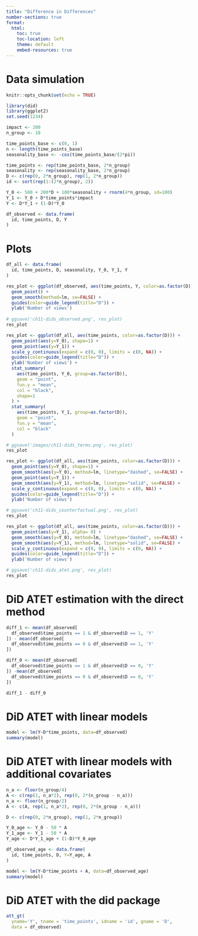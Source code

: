 ```yaml
---
title: "Difference in Differences"
number-sections: true
format:
  html:
    toc: true
    toc-location: left
    theme: default
    embed-resources: true
---
```


# Data simulation


```r
knitr::opts_chunk$set(echo = TRUE)
```

```r
library(did)
library(ggplot2)
set.seed(1234)

impact <- 200
n_group <- 10

time_points_base <- c(0, 1)
n <- length(time_points_base)
seasonality_base <- -cos(time_points_base/(2*pi))

time_points <- rep(time_points_base, 2*n_group)
seasonality <- rep(seasonality_base, 2*n_group)
D <- c(rep(0, 2*n_group), rep(1, 2*n_group))
id <- sort(rep(1:(2*n_group), 2))

Y_0 <- 500 + 200*D + 100*seasonality + rnorm(4*n_group, sd=100)
Y_1 <- Y_0 + D*time_points*impact
Y <- D*Y_1 + (1-D)*Y_0

df_observed <- data.frame(
  id, time_points, D, Y
)
```

# Plots

```r
df_all <- data.frame(
  id, time_points, D, seasonality, Y_0, Y_1, Y
)

res_plot <- ggplot(df_observed, aes(time_points, Y, color=as.factor(D))) +
  geom_point() +
  geom_smooth(method=lm, se=FALSE) +
  guides(color=guide_legend(title="D")) +
  ylab('Number of views') 
  
# ggsave('ch11-dids_observed.png', res_plot)
res_plot
```


```r
res_plot <- ggplot(df_all, aes(time_points, color=as.factor(D))) +
  geom_point(aes(y=Y_0), shape=1) +
  geom_point(aes(y=Y_1)) +
  scale_y_continuous(expand = c(0, 0), limits = c(0, NA)) +
  guides(color=guide_legend(title="D")) +
  ylab('Number of views') +
  stat_summary(
    aes(time_points, Y_0, group=as.factor(D)),
    geom = "point",
    fun.y = "mean",
    col = "black",
    shape=1
  ) +
  stat_summary(
    aes(time_points, Y_1, group=as.factor(D)),
    geom = "point",
    fun.y = "mean",
    col = "black"
  )

# ggsave('images/ch11-dids_terms.png', res_plot)
res_plot
```



```r
res_plot <- ggplot(df_all, aes(time_points, color=as.factor(D))) +
  geom_point(aes(y=Y_0), shape=1) +
  geom_smooth(aes(y=Y_0), method=lm, linetype="dashed", se=FALSE) +
  geom_point(aes(y=Y_1)) +
  geom_smooth(aes(y=Y_1), method=lm, linetype="solid", se=FALSE) +
  scale_y_continuous(expand = c(0, 0), limits = c(0, NA)) +
  guides(color=guide_legend(title="D")) +
  ylab('Number of views')

# ggsave('ch11-dids_counterfactual.png', res_plot)
res_plot
```

```r
res_plot <- ggplot(df_all, aes(time_points, color=as.factor(D))) +
  geom_point(aes(y=Y_1), alpha= 0) +
  geom_smooth(aes(y=Y_0), method=lm, linetype="dashed", se=FALSE) +
  geom_smooth(aes(y=Y_1), method=lm, linetype="solid", se=FALSE) +
  scale_y_continuous(expand = c(0, 0), limits = c(0, NA)) +
  guides(color=guide_legend(title="D")) +
  ylab('Number of views')

# ggsave('ch11-dids_atet.png', res_plot)
res_plot
```

# DiD ATET estimation with the direct method

```r
diff_1 <- mean(df_observed[
  df_observed$time_points == 1 & df_observed$D == 1, 'Y'
]) - mean(df_observed[
  df_observed$time_points == 0 & df_observed$D == 1, 'Y'
])

diff_0 <- mean(df_observed[
  df_observed$time_points == 1 & df_observed$D == 0, 'Y'
]) -mean(df_observed[
  df_observed$time_points == 0 & df_observed$D == 0, 'Y'
])

diff_1 - diff_0
```


# DiD ATET with linear models

```r
model <- lm(Y~D*time_points, data=df_observed)
summary(model)
```

# DiD ATET with linear models with additional covariates

```r
n_a <- floor(n_group/4)
A <- c(rep(1, n_a*2), rep(0, 2*(n_group - n_a)))
n_a <- floor(n_group/2)
A <- c(A, rep(1, n_a*2), rep(0, 2*(n_group - n_a)))

D <- c(rep(0, 2*n_group), rep(1, 2*n_group))

Y_0_age <- Y_0 - 50 * A
Y_1_age <- Y_1 - 50 * A
Y_age <- D*Y_1_age + (1-D)*Y_0_age

df_observed_age <- data.frame(
  id, time_points, D, Y=Y_age, A
)

model <- lm(Y~D*time_points + A, data=df_observed_age)
summary(model)
```

# DiD ATET with the did package

```r
att_gt(
  yname='Y', tname = 'time_points', idname = 'id', gname = 'D',
  data = df_observed)
```